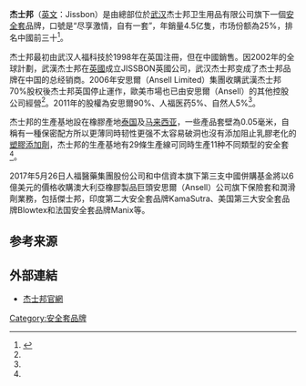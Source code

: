 {{infobox brand
| name           = 杰士邦<br>Jissbon
| logo           =
| image          =
| caption        = 
| type           = 
| origin         = {{CHN}}
| introduced     = 1998年
| discontinued   = 
| related        = 
| markets        = 
| currentowner   = [[中国中信集团|中信资本]]、人福医药
| parent = LifeStyles
| trademarkregistrations = 
| ambassadors    = 
| tagline        =
| website        = http://www.jissbon.com/
}}

'''杰士邦'''（[[英文|英文]]：Jissbon）是由總部位於[[武汉|武汉]]杰士邦卫生用品有限公司旗下一個[[安全套|安全套]]品牌，口號是“尽享激情，自有一套”，年銷量4.5亿隻，市场份额為25%，排名中國前三十<ref name="jieshibang">{{cite web | url=http://finance.sina.com.cn/roll/20110718/014410161734.shtml | title=杰士邦：从揩油族到真洋货 | publisher=新浪財經 | date=2011-07-18 | accessdate=2011-10-04 | author=钟可芬 | archive-date=2017-10-19 | archive-url=https://web.archive.org/web/20171019220821/http://finance.sina.com.cn/roll/20110718/014410161734.shtml | dead-url=no }}</ref>。

杰士邦最初由武汉人福科技於1998年在英国注冊，但在中國銷售。因2002年的全球計劃，武漢杰士邦在[[英國|英國]]成立JISSBON英國公司，武汉杰士邦变成了杰士邦品牌在中国的总经销商。2006年安思爾（Ansell Limited）集團收購武漢杰士邦70%股权後杰士邦英国停止運作，歐美市場也已由安思爾（Ansell）的其他控股公司經營<ref name="jieshibang"/>。2011年的股權為安思爾90%、人福医药5%、自然人5%<ref name="jieshibang"/>。

杰士邦的生產基地設在橡膠產地[[泰国|泰国]]及[[马来西亚|马来西亚]]，一些產品套壁為0.05毫米，自稱有一種保密配方所以更薄同時韧性更强不太容易破洞也沒有添加阻止乳膠老化的[[塑膠添加劑|塑膠添加劑]]，杰士邦的生產基地有29條生產線可同時生產11种不同類型的安全套<ref name="caijing"/>。

2017年5月26日人福醫藥集團股份公司和中信資本旗下第三支中國併購基金將以6億美元的價格收購澳大利亞橡膠製品巨頭安思爾（Ansell）公司旗下保險套和潤滑劑業務，包括傑士邦，印度第二大安全套品牌KamaSutra、美国第三大安全套品牌Blowtex和法国安全套品牌Manix等。

== 参考来源 ==
{{Reflist|30em}}

== 外部連結 ==
* {{zh}} [http://www.jissbon.com/ 杰士邦官網] {{Wayback|url=http://www.jissbon.com/ |date=20210118125440 }}
{{安全套}}
[[Category:安全套品牌|Category:安全套品牌]]